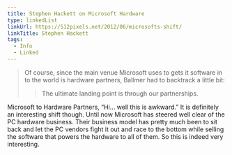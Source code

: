 ```yaml
---
title: Stephen Hackett on Microsoft Hardware
type: linkedList
linkUrl: https://512pixels.net/2012/06/microsofts-shift/
linkTitle: Stephen Hackett
tags:
  - Info
  - Linked
---
```


> Of course, since the main venue Microsoft uses to gets it software in to the world is hardware partners, Ballmer had to backtrack a little bit:
>
> > The ultimate landing point is through our partnerships.

Microsoft to Hardware Partners, “Hi… well this is awkward.” It is definitely an interesting shift though. Until now Microsoft has steered well clear of the PC hardware business. Their business model has pretty much been to sit back and let the PC vendors fight it out and race to the bottom while selling the software that powers the hardware to all of them. So this is indeed very interesting.
